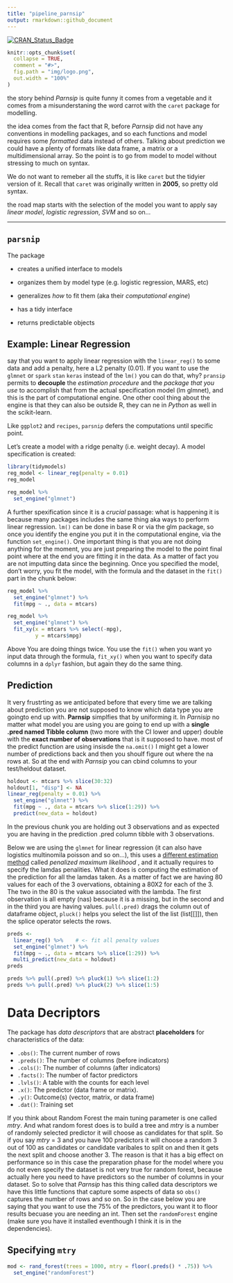 ```yaml
---
title: "pipeline_parnsip"
output: rmarkdown::github_document
---
```

<script src="https://gist.github.com/jonschlinkert/5854601.js"></script>
[![CRAN\_Status\_Badge](http://www.r-pkg.org/badges/version/parsnip)](https://cran.rstudio.com/package=parsnip)

```r
knitr::opts_chunk$set(
  collapse = TRUE,
  comment = "#>",
  fig.path = "img/logo.png",
  out.width = "100%"
)
```

the story behind *Parnsip* is quite funny it comes from a vegetable and it comes from a misunderstaning the word carrot with the `caret` package for modelling.

the idea comes from the fact that R, before *Parnsip* did not have any conventions in modelling packages, and so each functions and model requires some *formatted* data instead of others. Talking about prediction we could have a plenty of formats like data frame, a matrix or a multidimensional array.  So the point is to go from model to model without stressing to much on syntax. 

We do not want to remeber all the stuffs, it is like `caret` but the tidyier version of it. Recall that `caret` was originally written in **2005**, so pretty old syntax.

the road map starts with the selection of the model you want to apply say _linear model_, _logistic regression_, _SVM_ and so on...

--- 

## `parsnip` 


The package 

 * creates a unified interface to models
 
 * organizes them by model type (e.g. logistic regression, MARS, etc)
 
 * generalizes _how_ to fit them (aka their _computational engine_)
 
 * has a tidy interface
 
 * returns predictable objects
 
 
##  Example: Linear Regression

say that you want to apply linear regression with the `linear_reg()` to some data and add a penalty, here a L2 penalty (0.01). If you want to use the `glmnet` or `spark` `stan` `keras` instead of the `lm()` you can do that, why? `pransip` permits to **decouple** the _estimation procedure_ and the _package that you use_ to accomplish that from the actual specification model (lm glmnet), and this is the part of computational engine. One other cool thing about the engine is that they can also be outside R, they can ne in *Python* as well in the scikit-learn.


Like `ggplot2` and `recipes`, `parsnip` defers the computations until specific point. 


Let's create a model with a ridge penalty (i.e. weight decay). A model specification is created:

```r
library(tidymodels)
reg_model <- linear_reg(penalty = 0.01)
reg_model
```

```r
reg_model %>% 
  set_engine("glmnet")
```

A further spexification since it is a *crucial* passage: what is happening it is because many packages includes the same thing aka ways to perform linear regression. `lm()` can be done in base R or via the glm package, so once you identify the engine you put it in the computational engine, via the function `set_engine()`.
One important thing is that you are not doing anything for the moment, you are just preparing the model to the point final point where at the end you are fitting it in the data.
As a matter of fact you are not imputting data since the beginning. Once you specified the model, don't worry, you fit the model, with the formula and the dataset in the `fit()` part in the chunk below:


```r
reg_model %>% 
  set_engine("glmnet") %>% 
  fit(mpg ~ ., data = mtcars)
```


```r
reg_model %>% 
  set_engine("glmnet") %>% 
  fit_xy(x = mtcars %>% select(-mpg), 
         y = mtcars$mpg)
```

Above You are doing things twice. You use the `fit()` when you want yo input data through the formula, `fit_xy()` when you want to specify data columns in a `dplyr` fashion, but again they do the same thing. 





##  Prediction

It very frustrting as we anticipated before that every time we are talking about prediction you are not supposed to know which data type you are goingto end up with. **Parnsip** simplfies that by uniforming it. In *Parnisip* no matter what model you are using you are going to end up with a **single .pred named Tibble column** (two more with the CI lower and upper) double with the __exact number of observations__ that is it supposed to have. most of the predict function are using insisde the `na.omit()` I might get a lower number of predictions back and then you shoulf figure out where the na rows at. So at the end with *Parnsip* you can cbind columns to your test/heldout dataset.


```r
holdout <- mtcars %>% slice(30:32)
holdout[1, "disp"] <- NA
linear_reg(penalty = 0.01) %>% 
  set_engine("glmnet") %>% 
  fit(mpg ~ ., data = mtcars %>% slice(1:29)) %>% 
  predict(new_data = holdout)
```

In the previous chunk you are holding out 3 observations and as expected you are having in the prediction .pred column tibble with 3 observations.

Below we are using the `glmnet` for linear regression (it can also have logistics multinomila poisson and so on...), this uses a [different estimation method](https://web.stanford.edu/~hastie/glmnet/glmnet_alpha.html) called  _penalized maximum likelihood_ , and it actually requires to specify the lamdas penalities. What it does is computing the estimation of the prediction for all the lamdas taken. As a matter of fact we are having 80 values for each of the 3 overvations, obtaining a 80X2 for each of the 3. The two in the 80 is the vakue associated with the lambda. The first observation is all empty (nas) because it is a missing, but in the second and in the third you are having values. `pull(.pred)` drags the column out of dataframe object, `pluck()` helps you select the list of the list (list[[]]), then the splice operator selects the rows.


```r
preds <- 
  linear_reg() %>%    # <- fit all penalty values
  set_engine("glmnet") %>% 
  fit(mpg ~ ., data = mtcars %>% slice(1:29)) %>% 
  multi_predict(new_data = holdout)
preds
```



```r
preds %>% pull(.pred) %>% pluck(1) %>% slice(1:2)
preds %>% pull(.pred) %>% pluck(2) %>% slice(1:5)
```


# Data Decriptors

The package has _data descriptors_ that are abstract **placeholders** for characteristics of the data: 

* `.obs()`: The current number of rows
* `.preds()`: The number of columns (before indicators)
* `.cols()`: The number of columns (after indicators)
* `.facts()`: The number of factor predictors
* `.lvls()`: A table  with the counts for each level
* `.x()`: The predictor (data frame or matrix).
* `.y()`: Outcome(s) (vector, matrix, or data frame)
* `.dat()`: Training set




If you think about Random Forest the main tuning parameter is one called _mtry_. And what random forest does is to build a tree and _mtry_ is a number of randomly selected predictor it will choose as candidates for that split. 
So if you say _mtry_ = 3 and you have 100 predictors it will choose a random 3 out of 100 as candidates or candidate varibales to split on and then it gets the next split and choose another 3. The reason is that it has a big effect on performance so in this case the preparation phase for the model where you do not even specify the dataset is not very true for random forest, because actually here you need to have predictors so the number of columns in your dataset. So to solve that *Parnsip* has this thing called data descriptors we have this little functions that capture some aspects of data so `obs()` captures the number of rows and so on. So in the case below you are saying that you want to use the 75% of the predictors, you want it to floor results becuase you are needing an int. Then set the `randomForest` engine (make sure you have it installed eventhough I think it is in the dependencies).



## Specifying `mtry`

```r
mod <- rand_forest(trees = 1000, mtry = floor(.preds() * .75)) %>% 
  set_engine("randomForest")

```

